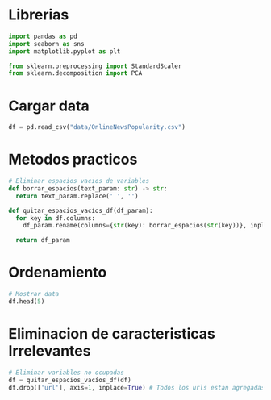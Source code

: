 # Librerias
```python
import pandas as pd
import seaborn as sns
import matplotlib.pyplot as plt

from sklearn.preprocessing import StandardScaler
from sklearn.decomposition import PCA
```
# Cargar data
```python
df = pd.read_csv("data/OnlineNewsPopularity.csv")
```
# Metodos practicos
```python
# Eliminar espacios vacios de variables
def borrar_espacios(text_param: str) -> str:
  return text_param.replace(' ', '')

def quitar_espacios_vacíos_df(df_param):
  for key in df.columns:
    df_param.rename(columns={str(key): borrar_espacios(str(key))}, inplace=True)

  return df_param
```
# Ordenamiento
```python
# Mostrar data
df.head(5)
```
# Eliminacion de caracteristicas Irrelevantes
```python
# Eliminar variables no ocupadas
df = quitar_espacios_vacíos_df(df)
df.drop(['url'], axis=1, inplace=True) # Todos los urls estan agregadas pero ya no existen, por esta razon quitamos el campo.
```
